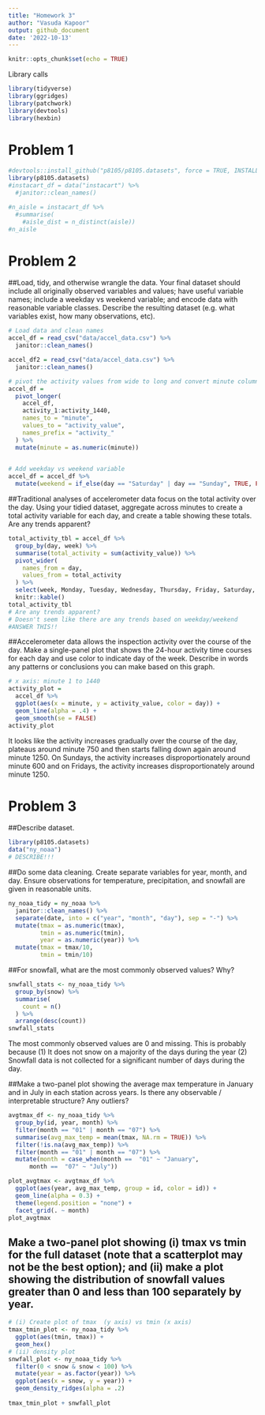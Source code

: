 ```yaml
---
title: "Homework 3"
author: "Vasuda Kapoor"
output: github_document
date: '2022-10-13'
---
```


```r
knitr::opts_chunk$set(echo = TRUE)
```

Library calls
```r
library(tidyverse)
library(ggridges)
library(patchwork)
library(devtools)
library(hexbin)
```

# Problem 1
```r
#devtools::install_github("p8105/p8105.datasets", force = TRUE, INSTALL_opts = c('--no-lock'))
library(p8105.datasets)
#instacart_df = data("instacart") %>%
  #janitor::clean_names()

#n_aisle = instacart_df %>%
  #summarise(
    #aisle_dist = n_distinct(aisle))
#n_aisle
```



# Problem 2
##Load, tidy, and otherwise wrangle the data. Your final dataset should include all originally observed variables and values; have useful variable names; include a weekday vs weekend variable; and encode data with reasonable variable classes. Describe the resulting dataset (e.g. what variables exist, how many observations, etc).
```r
# Load data and clean names
accel_df = read_csv("data/accel_data.csv") %>%
  janitor::clean_names()

accel_df2 = read_csv("data/accel_data.csv") %>%
  janitor::clean_names()

# pivot the activity values from wide to long and convert minute column to numerical type
accel_df = 
  pivot_longer(
    accel_df, 
    activity_1:activity_1440,
    names_to = "minute",
    values_to = "activity_value",
    names_prefix = "activity_"
  ) %>% 
  mutate(minute = as.numeric(minute))
  

# Add weekday vs weekend variable
accel_df = accel_df %>%
  mutate(weekend = if_else(day == "Saturday" | day == "Sunday", TRUE, FALSE))
```
##Traditional analyses of accelerometer data focus on the total activity over the day. Using your tidied dataset, aggregate across minutes to create a total activity variable for each day, and create a table showing these totals. Are any trends apparent?
```r

total_activity_tbl = accel_df %>%
  group_by(day, week) %>%
  summarise(total_activity = sum(activity_value)) %>%
  pivot_wider(
    names_from = day,
    values_from = total_activity
  ) %>%
  select(week, Monday, Tuesday, Wednesday, Thursday, Friday, Saturday, Sunday) %>%
  knitr::kable()
total_activity_tbl
# Are any trends apparent?
# Doesn't seem like there are any trends based on weekday/weekend
#ANSWER THIS!!
```
##Accelerometer data allows the inspection activity over the course of the day. Make a single-panel plot that shows the 24-hour activity time courses for each day and use color to indicate day of the week. Describe in words any patterns or conclusions you can make based on this graph.
```r
# x axis: minute 1 to 1440
activity_plot =
  accel_df %>%
  ggplot(aes(x = minute, y = activity_value, color = day)) +
  geom_line(alpha = .4) +
  geom_smooth(se = FALSE)
activity_plot

```
It looks like the activity increases gradually over the course of the day, plateaus around minute 750 and then starts falling down again around minute 1250. 
On Sundays, the activity increases disproportionately around minute 600 and on Fridays, the activity increases disproportionately around minute 1250. 

# Problem 3

##Describe dataset. 
```r
library(p8105.datasets)
data("ny_noaa") 
# DESCRIBE!!!
```

##Do some data cleaning. Create separate variables for year, month, and day. Ensure observations for temperature, precipitation, and snowfall are given in reasonable units. 
```r
ny_noaa_tidy = ny_noaa %>%
  janitor::clean_names() %>%
  separate(date, into = c("year", "month", "day"), sep = "-") %>%
  mutate(tmax = as.numeric(tmax),
         tmin = as.numeric(tmin),
         year = as.numeric(year)) %>%
  mutate(tmax = tmax/10,
         tmin = tmin/10)
```

##For snowfall, what are the most commonly observed values? Why?
```r
snwfall_stats <- ny_noaa_tidy %>%
  group_by(snow) %>%
  summarise(
    count = n()
  ) %>%
  arrange(desc(count))
snwfall_stats
```
The most commonly observed values are 0 and missing. This is probably because (1) It does not snow on a majority of the days during the year (2) Snowfall data is not collected for a significant number of days during the day. 

##Make a two-panel plot showing the average max temperature in January and in July in each station across years. Is there any observable / interpretable structure? Any outliers?
```r
avgtmax_df <- ny_noaa_tidy %>%
  group_by(id, year, month) %>%
  filter(month == "01" | month == "07") %>%
  summarise(avg_max_temp = mean(tmax, NA.rm = TRUE)) %>%
  filter(!is.na(avg_max_temp)) %>%
  filter(month == "01" | month == "07") %>%
  mutate(month = case_when(month ==  "01" ~ "January",
      month ==  "07" ~ "July"))

plot_avgtmax <- avgtmax_df %>%
  ggplot(aes(year, avg_max_temp, group = id, color = id)) +
  geom_line(alpha = 0.3) +
  theme(legend.position = "none") +
  facet_grid(. ~ month)
plot_avgtmax
```

## Make a two-panel plot showing (i) tmax vs tmin for the full dataset (note that a scatterplot may not be the best option); and (ii) make a plot showing the distribution of snowfall values greater than 0 and less than 100 separately by year.
```r
# (i) Create plot of tmax  (y axis) vs tmin (x axis)
tmax_tmin_plot <- ny_noaa_tidy %>%
  ggplot(aes(tmin, tmax)) +
  geom_hex()
# (ii) density plot
snwfall_plot <- ny_noaa_tidy %>%
  filter(0 < snow & snow < 100) %>%
  mutate(year = as.factor(year)) %>%
  ggplot(aes(x = snow, y = year)) +
  geom_density_ridges(alpha = .2)
  
tmax_tmin_plot + snwfall_plot
```

